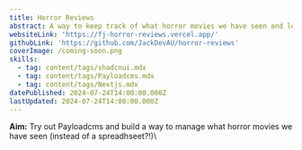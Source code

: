 ```yaml
---
title: Horror Reviews
abstract: A way to keep track of what horror movies we have seen and love!
websiteLink: 'https://fj-horror-reviews.vercel.app/'
githubLink: 'https://github.com/JackDevAU/horror-reviews'
coverImage: /coming-soon.png
skills:
  - tag: content/tags/shadcnui.mdx
  - tag: content/tags/Payloadcms.mdx
  - tag: content/tags/Nextjs.mdx
datePublished: 2024-07-24T14:00:00.000Z
lastUpdated: 2024-07-24T14:00:00.000Z
---
```


**Aim:** Try out Payloadcms and build a way to manage what horror movies we have seen (instead of a spreadhseet?!)\\
